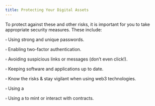 ```yaml
---
title: Protecting Your Digital Assets
---
```


To protect against these and other risks, it is important for you to take appropriate security measures. These include:

▫ Using strong and unique passwords.

▫ Enabling two-factor authentication.

▫ Avoiding suspicious links or messages (don’t even click!).

▫ Keeping  software and applications up to date.

▫ Know the risks & stay vigilant when using web3 technologies.

▫ Using a <Nutshell children="Hardware Wallet." glossaryEntry="content/glossary/hardware_wallet.mdx" />

▫ Using a <Nutshell children="Hot Wallet" glossaryEntry="content/glossary/hot_wallet.mdx" /> to mint or interact with contracts.&#x20;

